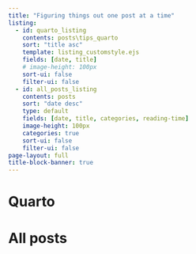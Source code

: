```yaml
---
title: "Figuring things out one post at a time"
listing:
  - id: quarto_listing
    contents: posts\tips_quarto
    sort: "title asc"
    template: listing_customstyle.ejs
    fields: [date, title]
    # image-height: 100px
    sort-ui: false
    filter-ui: false
  - id: all_posts_listing
    contents: posts
    sort: "date desc"
    type: default
    fields: [date, title, categories, reading-time]
    image-height: 100px
    categories: true
    sort-ui: false
    filter-ui: false
page-layout: full
title-block-banner: true 
---
```


# Quarto 
::: {#quarto_listing}
:::


# All posts 
::: {#all_posts_listing}
:::

